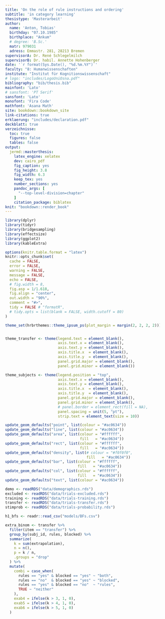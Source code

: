```yaml
---
title: 'On the role of rule instructions and ordering'
subtitle: 'in category learning'
thesistype: 'Masterarbeit'
author:
  name: 'Anton, Tobias'
  birthday: "07.10.1985"
  birthplace: "Ankum"
  # degree: 'B.Sc.'
  matr: 979031
  adress: Emmastr. 281, 28213 Bremen
supervisorA: Dr. René Schlegelmilch
supervisorB: Dr. habil. Annette Hohenberger
date: '`r format(Sys.Date(), "%d.%m.%Y")`'
faculty: "8: Humanwissenschaften"
institute: "Institut für Kognitionswissenschaft"
# logo: "includes/LogoUniOsna.pdf"
bibliography: "bib/thesis.bib"
mainfont: 'Lato'
# sansfont: 'PT Serif'
sansfont: 'Lato'
monofont: 'Fira Code'
mathfont: 'Asana Math'
site: bookdown::bookdown_site
link-citations: true
erklaerung: "includes/declaration.pdf"
deckblatt: true
verzeichnisse:
  toc: true
  figures: false
  tables: false
output:
  jermd::masterthesis:
    latex_engine: xelatex
    dev: cairo_pdf
    fig_caption: yes
    fig_height: 3.8
    fig_width: 6.3
    keep_tex: yes
    number_sections: yes
    pandoc_args: [
      "--top-level-division=chapter"
    ]
    citation_package: biblatex
knit: "bookdown::render_book"
---
```


<!--
Edit these lines as appropriate.
The actual thesis content is in several Rmd files.

You'll need to edit the _bookdown.yml file to set the order in which you'd like them to appear.


**Notice**: This file has to be named `index.Rmd`. If you created it from the RStudio template picker thingy and gave it a filename, you'll have to rename it.

Maybe I'll figure out how to fix this, sorry. -->

```r
library(dplyr)
library(tidyr)
library(bridgesampling)
library(effectsize)
library(ggplot2)
library(kableExtra)

options(knitr.table.format = "latex")
knitr::opts_chunk$set(
  cache = FALSE,
  error = FALSE,
  warning = FALSE,
  message = FALSE,
  echo = FALSE,
  # fig.width = 8,
  fig.asp = 1/1.618,
  fig.align = "center",
  out.width = "90%",
  comment = "#>",
  tidy = FALSE # "formatR",
  # tidy.opts = list(blank = FALSE, width.cutoff = 80)
)

theme_set(hrbrthemes::theme_ipsum_ps(plot_margin = margin(2, 2, 2, 2)))


theme_transfer <- theme(legend.text = element_blank(),
                        axis.text.x = element_blank(),
                        axis.text.y = element_blank(),
                        axis.title.x  = element_blank(),
                        axis.title.y  = element_blank(),
                        panel.grid.major = element_blank(),
                        panel.grid.minor = element_blank())

theme_subjects <- theme(legend.position = "top",
                        axis.text.x = element_blank(),
                        axis.text.y = element_blank(),
                        axis.title.x  = element_blank(),
                        axis.title.y  = element_blank(),
                        panel.grid.major = element_blank(),
                        panel.grid.minor = element_blank(),
                        # panel.border = element_rect(fill = NA),
                        panel.spacing = unit(5, "pt"),
                        strip.text = element_text(size = 10))

update_geom_defaults("point", list(colour = "#ac0634"))
update_geom_defaults("line", list(colour = "#ac0634"))
update_geom_defaults("area", list(colour = "#ffffff", 
                                  fill   = "#ac0634"))
update_geom_defaults("rect", list(colour = "#ffffff", 
                                  fill   = "#ac0634"))
update_geom_defaults("density", list(# colour = "#f0f0f0", 
                                     fill   = "#ac0634"))
update_geom_defaults("bar", list(colour = "#ffffff", 
                                 fill   = "#ac0634"))
update_geom_defaults("col", list(colour = "#ffffff", 
                                 fill   = "#ac0634"))
update_geom_defaults("text", list(colour = "#ac0634"))
```

```r
demo <- readRDS("data/demographics.rds")
excluded <- readRDS("data/trials-excluded.rds")
training <- readRDS("data/trials-training.rds")
transfer <- readRDS("data/trials-transfer.rds")
stimprob <- readRDS("data/trials-probability.rds")

h1_bfs <- readr::read_csv("models/BFs.csv")

extra_binom <- transfer %>% 
  filter(item == "transfer") %>% 
  group_by(subj_id, rules, blocked) %>% 
  summarize(
    k = sum(extrapolation),
    n = n(),
    p = k / n,
    .groups = "drop"
  ) %>% 
  mutate(
    combi = case_when(
      rules == "yes" & blocked == "yes" ~ "both",
      rules == "no"  & blocked == "yes" ~ "blocked",
      rules == "yes" & blocked == "no"  ~ "rules",
      TRUE ~ "neither"
    ),
    exab4 = ifelse(k > 3, 1, 0),
    exab5 = ifelse(k > 4, 1, 0),
    exab6 = ifelse(k > 5, 1, 0)
  )
```
